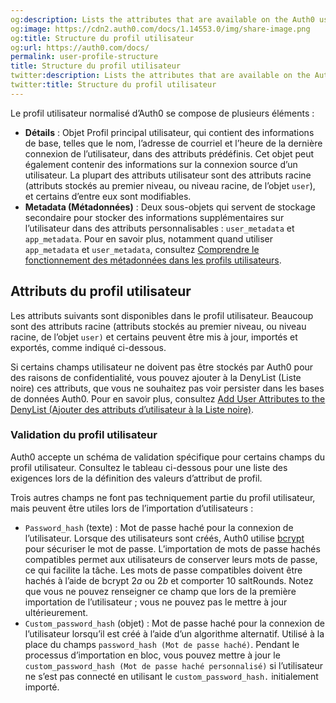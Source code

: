 ```yaml
---
og:description: Lists the attributes that are available on the Auth0 user profile
og:image: https://cdn2.auth0.com/docs/1.14553.0/img/share-image.png
og:title: Structure du profil utilisateur
og:url: https://auth0.com/docs/
permalink: user-profile-structure
title: Structure du profil utilisateur
twitter:description: Lists the attributes that are available on the Auth0 user profile
twitter:title: Structure du profil utilisateur
---
```


Le profil utilisateur normalisé d’Auth0 se compose de plusieurs éléments :

* **Détails** : Objet Profil principal utilisateur, qui contient des informations de base, telles que le nom, l’adresse de courriel et l’heure de la dernière connexion de l’utilisateur, dans des attributs prédéfinis. Cet objet peut également contenir des informations sur la connexion source d’un utilisateur. La plupart des attributs utilisateur sont des attributs racine (attributs stockés au premier niveau, ou niveau racine, de l’objet `user`), et certains d’entre eux sont modifiables.
* **Metadata (Métadonnées)** : Deux sous-objets qui servent de stockage secondaire pour stocker des informations supplémentaires sur l’utilisateur dans des attributs personnalisables : `user_metadata` et `app_metadata`. Pour en savoir plus, notamment quand utiliser `app_metadata` et `user_metadata`, consultez [Comprendre le fonctionnement des métadonnées dans les profils utilisateurs](/users/metadata).

## Attributs du profil utilisateur

Les attributs suivants sont disponibles dans le profil utilisateur. Beaucoup sont des attributs racine (attributs stockés au premier niveau, ou niveau racine, de l’objet `user)` et certains peuvent être mis à jour, importés et exportés, comme indiqué ci-dessous.

Si certains champs utilisateur ne doivent pas être stockés par Auth0 pour des raisons de confidentialité, vous pouvez ajouter à la DenyList (Liste noire) ces attributs, que vous ne souhaitez pas voir persister dans les bases de données Auth0. Pour en savoir plus, consultez [Add User Attributes to the DenyList (Ajouter des attributs d’utilisateur à la Liste noire)](/security/data-security/denylist).





### Validation du profil utilisateur

Auth0 accepte un schéma de validation spécifique pour certains champs du profil utilisateur. Consultez le tableau ci-dessous pour une liste des exigences lors de la définition des valeurs d’attribut de profil.





Trois autres champs ne font pas techniquement partie du profil utilisateur, mais peuvent être utiles lors de l’importation d’utilisateurs :

* `Password_hash` (texte) : Mot de passe haché pour la connexion de l’utilisateur. Lorsque des utilisateurs sont créés, Auth0 utilise [bcrypt](https://auth0.com/blog/hashing-in-action-understanding-bcrypt/) pour sécuriser le mot de passe. L’importation de mots de passe hachés compatibles permet aux utilisateurs de conserver leurs mots de passe, ce qui facilite la tâche. Les mots de passe compatibles doivent être hachés à l’aide de bcrypt $2a$ ou $2b$ et comporter 10 saltRounds. Notez que vous ne pouvez renseigner ce champ que lors de la première importation de l’utilisateur ; vous ne pouvez pas le mettre à jour ultérieurement.
* `Custom_password_hash` (objet) : Mot de passe haché pour la connexion de l’utilisateur lorsqu’il est créé à l’aide d’un algorithme alternatif. Utilisé à la place du champs `password_hash (Mot de passe haché)`. Pendant le processus d’importation en bloc, vous pouvez mettre à jour le `custom_password_hash (Mot de passe haché personnalisé)` si l’utilisateur ne s’est pas connecté en utilisant le `custom_password_hash.` initialement importé.
